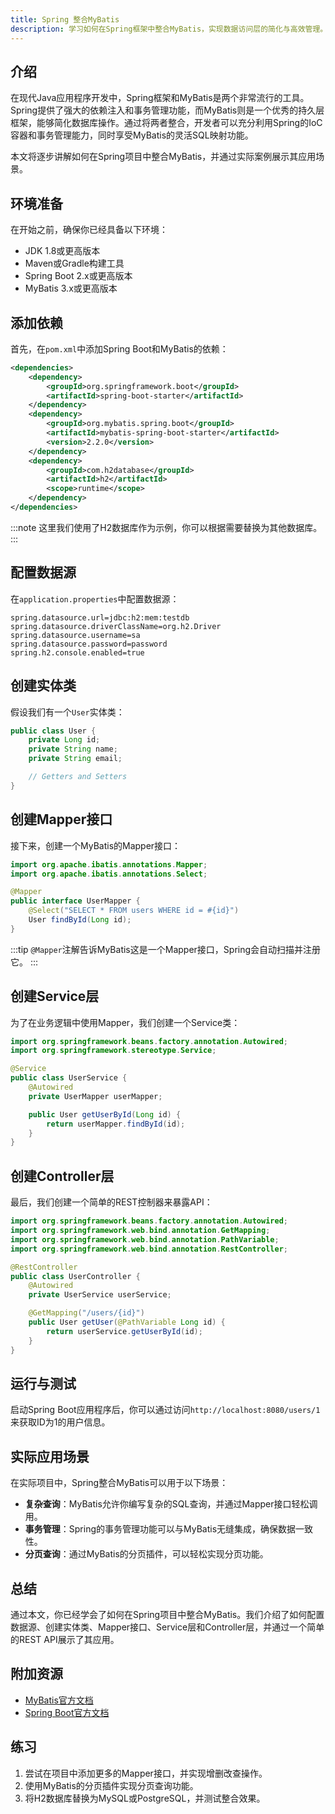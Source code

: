 ```yaml
---
title: Spring 整合MyBatis
description: 学习如何在Spring框架中整合MyBatis，实现数据访问层的简化与高效管理。
---
```


## 介绍

在现代Java应用程序开发中，Spring框架和MyBatis是两个非常流行的工具。Spring提供了强大的依赖注入和事务管理功能，而MyBatis则是一个优秀的持久层框架，能够简化数据库操作。通过将两者整合，开发者可以充分利用Spring的IoC容器和事务管理能力，同时享受MyBatis的灵活SQL映射功能。

本文将逐步讲解如何在Spring项目中整合MyBatis，并通过实际案例展示其应用场景。

## 环境准备

在开始之前，确保你已经具备以下环境：

- JDK 1.8或更高版本
- Maven或Gradle构建工具
- Spring Boot 2.x或更高版本
- MyBatis 3.x或更高版本

## 添加依赖

首先，在`pom.xml`中添加Spring Boot和MyBatis的依赖：

```xml
<dependencies>
    <dependency>
        <groupId>org.springframework.boot</groupId>
        <artifactId>spring-boot-starter</artifactId>
    </dependency>
    <dependency>
        <groupId>org.mybatis.spring.boot</groupId>
        <artifactId>mybatis-spring-boot-starter</artifactId>
        <version>2.2.0</version>
    </dependency>
    <dependency>
        <groupId>com.h2database</groupId>
        <artifactId>h2</artifactId>
        <scope>runtime</scope>
    </dependency>
</dependencies>
```

:::note
这里我们使用了H2数据库作为示例，你可以根据需要替换为其他数据库。
:::

## 配置数据源

在`application.properties`中配置数据源：

```properties
spring.datasource.url=jdbc:h2:mem:testdb
spring.datasource.driverClassName=org.h2.Driver
spring.datasource.username=sa
spring.datasource.password=password
spring.h2.console.enabled=true
```

## 创建实体类

假设我们有一个`User`实体类：

```java
public class User {
    private Long id;
    private String name;
    private String email;

    // Getters and Setters
}
```

## 创建Mapper接口

接下来，创建一个MyBatis的Mapper接口：

```java
import org.apache.ibatis.annotations.Mapper;
import org.apache.ibatis.annotations.Select;

@Mapper
public interface UserMapper {
    @Select("SELECT * FROM users WHERE id = #{id}")
    User findById(Long id);
}
```

:::tip
`@Mapper`注解告诉MyBatis这是一个Mapper接口，Spring会自动扫描并注册它。
:::

## 创建Service层

为了在业务逻辑中使用Mapper，我们创建一个Service类：

```java
import org.springframework.beans.factory.annotation.Autowired;
import org.springframework.stereotype.Service;

@Service
public class UserService {
    @Autowired
    private UserMapper userMapper;

    public User getUserById(Long id) {
        return userMapper.findById(id);
    }
}
```

## 创建Controller层

最后，我们创建一个简单的REST控制器来暴露API：

```java
import org.springframework.beans.factory.annotation.Autowired;
import org.springframework.web.bind.annotation.GetMapping;
import org.springframework.web.bind.annotation.PathVariable;
import org.springframework.web.bind.annotation.RestController;

@RestController
public class UserController {
    @Autowired
    private UserService userService;

    @GetMapping("/users/{id}")
    public User getUser(@PathVariable Long id) {
        return userService.getUserById(id);
    }
}
```

## 运行与测试

启动Spring Boot应用程序后，你可以通过访问`http://localhost:8080/users/1`来获取ID为1的用户信息。

## 实际应用场景

在实际项目中，Spring整合MyBatis可以用于以下场景：

- **复杂查询**：MyBatis允许你编写复杂的SQL查询，并通过Mapper接口轻松调用。
- **事务管理**：Spring的事务管理功能可以与MyBatis无缝集成，确保数据一致性。
- **分页查询**：通过MyBatis的分页插件，可以轻松实现分页功能。

## 总结

通过本文，你已经学会了如何在Spring项目中整合MyBatis。我们介绍了如何配置数据源、创建实体类、Mapper接口、Service层和Controller层，并通过一个简单的REST API展示了其应用。

## 附加资源

- [MyBatis官方文档](https://mybatis.org/mybatis-3/zh/index.html)
- [Spring Boot官方文档](https://spring.io/projects/spring-boot)

## 练习

1. 尝试在项目中添加更多的Mapper接口，并实现增删改查操作。
2. 使用MyBatis的分页插件实现分页查询功能。
3. 将H2数据库替换为MySQL或PostgreSQL，并测试整合效果。
